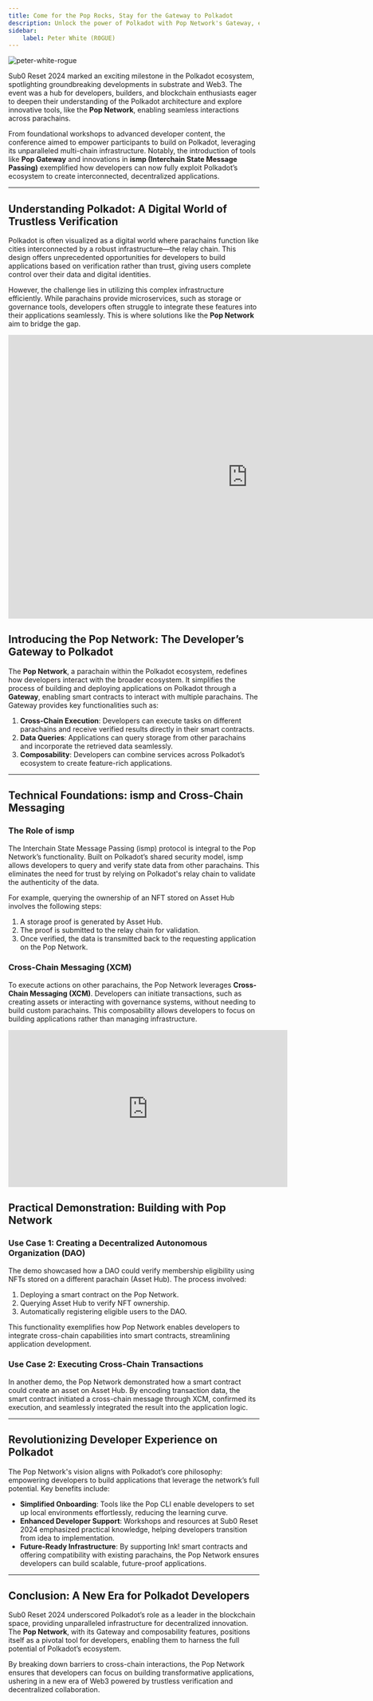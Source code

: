 ```yaml
---
title: Come for the Pop Rocks, Stay for the Gateway to Polkadot
description: Unlock the power of Polkadot with Pop Network's Gateway, enabling seamless cross-chain interactions for Web3 development and innovation.
sidebar:
    label: Peter White (R0GUE)
---
```



<Image src={coverImage} alt="peter-white-rogue" />

Sub0 Reset 2024 marked an exciting milestone in the Polkadot ecosystem, spotlighting groundbreaking developments in substrate and Web3. The event was a hub for developers, builders, and blockchain enthusiasts eager to deepen their understanding of the Polkadot architecture and explore innovative tools, like the **Pop Network**, enabling seamless interactions across parachains.

From foundational workshops to advanced developer content, the conference aimed to empower participants to build on Polkadot, leveraging its unparalleled multi-chain infrastructure. Notably, the introduction of tools like **Pop Gateway** and innovations in **ismp (Interchain State Message Passing)** exemplified how developers can now fully exploit Polkadot’s ecosystem to create interconnected, decentralized applications.

---

## Understanding Polkadot: A Digital World of Trustless Verification

Polkadot is often visualized as a digital world where parachains function like cities interconnected by a robust infrastructure—the relay chain. This design offers unprecedented opportunities for developers to build applications based on verification rather than trust, giving users complete control over their data and digital identities.

However, the challenge lies in utilizing this complex infrastructure efficiently. While parachains provide microservices, such as storage or governance tools, developers often struggle to integrate these features into their applications seamlessly. This is where solutions like the **Pop Network** aim to bridge the gap.

<iframe src="https://docs.google.com/presentation/d/e/2PACX-1vRVzfhVREDge31dR-CJJQ3-q1_syV6507YW68HRIrwytZsLNs7MyuQJfthTdJ4DFB8BPsOtyovfjoWs/embed?start=false&loop=false&delayms=3000" frameborder="0" width="960" height="569" allowfullscreen="true" mozallowfullscreen="true" webkitallowfullscreen="true"></iframe>

## Introducing the Pop Network: The Developer’s Gateway to Polkadot

The **Pop Network**, a parachain within the Polkadot ecosystem, redefines how developers interact with the broader ecosystem. It simplifies the process of building and deploying applications on Polkadot through a **Gateway**, enabling smart contracts to interact with multiple parachains. The Gateway provides key functionalities such as:

1. **Cross-Chain Execution**: Developers can execute tasks on different parachains and receive verified results directly in their smart contracts.
2. **Data Queries**: Applications can query storage from other parachains and incorporate the retrieved data seamlessly.
3. **Composability**: Developers can combine services across Polkadot’s ecosystem to create feature-rich applications.

---

## Technical Foundations: ismp and Cross-Chain Messaging

### The Role of ismp

The Interchain State Message Passing (ismp) protocol is integral to the Pop Network’s functionality. Built on Polkadot’s shared security model, ismp allows developers to query and verify state data from other parachains. This eliminates the need for trust by relying on Polkadot's relay chain to validate the authenticity of the data.

For example, querying the ownership of an NFT stored on Asset Hub involves the following steps:

1. A storage proof is generated by Asset Hub.
2. The proof is submitted to the relay chain for validation.
3. Once verified, the data is transmitted back to the requesting application on the Pop Network.

### Cross-Chain Messaging (XCM)

To execute actions on other parachains, the Pop Network leverages **Cross-Chain Messaging (XCM)**. Developers can initiate transactions, such as creating assets or interacting with governance systems, without needing to build custom parachains. This composability allows developers to focus on building applications rather than managing infrastructure.

<iframe width="560" height="315" src="https://www.youtube.com/embed/Ll3nlshPg_U?si=S7R6TolalIk2bHz7" title="YouTube video player" frameborder="0" allow="accelerometer; autoplay; clipboard-write; encrypted-media; gyroscope; picture-in-picture; web-share" referrerpolicy="strict-origin-when-cross-origin" allowfullscreen></iframe>

## Practical Demonstration: Building with Pop Network

### Use Case 1: Creating a Decentralized Autonomous Organization (DAO)

The demo showcased how a DAO could verify membership eligibility using NFTs stored on a different parachain (Asset Hub). The process involved:

1. Deploying a smart contract on the Pop Network.
2. Querying Asset Hub to verify NFT ownership.
3. Automatically registering eligible users to the DAO.

This functionality exemplifies how Pop Network enables developers to integrate cross-chain capabilities into smart contracts, streamlining application development.

### Use Case 2: Executing Cross-Chain Transactions

In another demo, the Pop Network demonstrated how a smart contract could create an asset on Asset Hub. By encoding transaction data, the smart contract initiated a cross-chain message through XCM, confirmed its execution, and seamlessly integrated the result into the application logic.

---

## Revolutionizing Developer Experience on Polkadot

The Pop Network's vision aligns with Polkadot’s core philosophy: empowering developers to build applications that leverage the network’s full potential. Key benefits include:

- **Simplified Onboarding**: Tools like the Pop CLI enable developers to set up local environments effortlessly, reducing the learning curve.
- **Enhanced Developer Support**: Workshops and resources at Sub0 Reset 2024 emphasized practical knowledge, helping developers transition from idea to implementation.
- **Future-Ready Infrastructure**: By supporting Ink! smart contracts and offering compatibility with existing parachains, the Pop Network ensures developers can build scalable, future-proof applications.

---

## Conclusion: A New Era for Polkadot Developers

Sub0 Reset 2024 underscored Polkadot’s role as a leader in the blockchain space, providing unparalleled infrastructure for decentralized innovation. The **Pop Network**, with its Gateway and composability features, positions itself as a pivotal tool for developers, enabling them to harness the full potential of Polkadot’s ecosystem.

By breaking down barriers to cross-chain interactions, the Pop Network ensures that developers can focus on building transformative applications, ushering in a new era of Web3 powered by trustless verification and decentralized collaboration.
